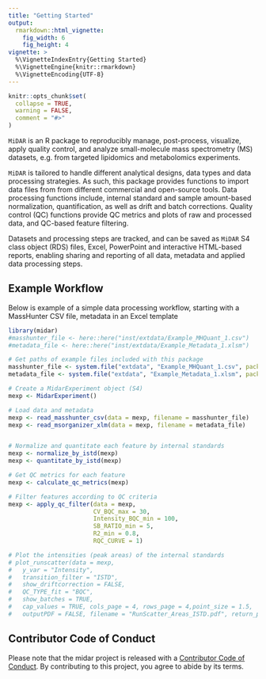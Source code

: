 ```yaml
---
title: "Getting Started"
output: 
  rmarkdown::html_vignette:
    fig_width: 6
    fig_height: 4
vignette: >
  %\VignetteIndexEntry{Getting Started}
  %\VignetteEngine{knitr::rmarkdown}
  %\VignetteEncoding{UTF-8}
---
```


```r
knitr::opts_chunk$set(
  collapse = TRUE,
  warning = FALSE,
  comment = "#>"
)
```

`MiDAR` is an R package to reproducibly manage, post-process, visualize, apply quality control, and analyze small-molecule mass spectrometry (MS) datasets, e.g. from targeted lipidomics and metabolomics experiments.

`MiDAR` is tailored to handle different analytical designs, data types and data processing strategies. As such, this package provides functions to import data files from from different commercial and open-source tools. Data processing functions include, internal standard and sample amount-based normalization, quantification, as well as drift and batch corrections. Quality control (QC) functions provide QC metrics and plots of raw and processed data, and QC-based feature filtering.  

Datasets and processing steps are tracked, and can be saved as `MiDAR` S4 class object (RDS) files, Excel, PowerPoint and interactive HTML-based reports, enabling sharing and reporting of all data, metadata and applied data processing steps.

## Example Workflow

Below is example of a simple data processing workflow, starting with a MassHunter CSV file, metadata in an Excel template 

```r
library(midar)
#masshunter_file <- here::here("inst/extdata/Example_MHQuant_1.csv")
#metadata_file <- here::here("inst/extdata/Example_Metadata_1.xlsm")

# Get paths of example files included with this package
masshunter_file <- system.file("extdata", "Example_MHQuant_1.csv", package = "midar", mustWork = TRUE)
metadata_file <- system.file("extdata", "Example_Metadata_1.xlsm", package = "midar", mustWork = TRUE)

# Create a MidarExperiment object (S4)
mexp <- MidarExperiment()

# Load data and metadata
mexp <- read_masshunter_csv(data = mexp, filename = masshunter_file)
mexp <- read_msorganizer_xlm(data = mexp, filename = metadata_file)


# Normalize and quantitate each feature by internal standards
mexp <- normalize_by_istd(mexp)
mexp <- quantitate_by_istd(mexp)

# Get QC metrics for each feature
mexp <- calculate_qc_metrics(mexp)

# Filter features according to QC criteria
mexp <- apply_qc_filter(data = mexp,
                        CV_BQC_max = 30,
                        Intensity_BQC_min = 100,
                        SB_RATIO_min = 5,
                        R2_min = 0.8,
                        RQC_CURVE = 1)

# Plot the intensities (peak areas) of the internal standards
# plot_runscatter(data = mexp, 
#   y_var = "Intensity",
#   transition_filter = "ISTD",
#   show_driftcorrection = FALSE,
#   QC_TYPE_fit = "BQC",
#   show_batches = TRUE, 
#   cap_values = TRUE, cols_page = 4, rows_page = 4,point_size = 1.5,
#   outputPDF = FALSE, filename = "RunScatter_Areas_ISTD.pdf", return_plot_list = FALSE)

```

## Contributor Code of Conduct

Please note that the midar project is released with a [Contributor Code of Conduct](https://contributor-covenant.org/version/2/0/CODE_OF_CONDUCT.html). By contributing to this project, you agree to abide by its terms.
